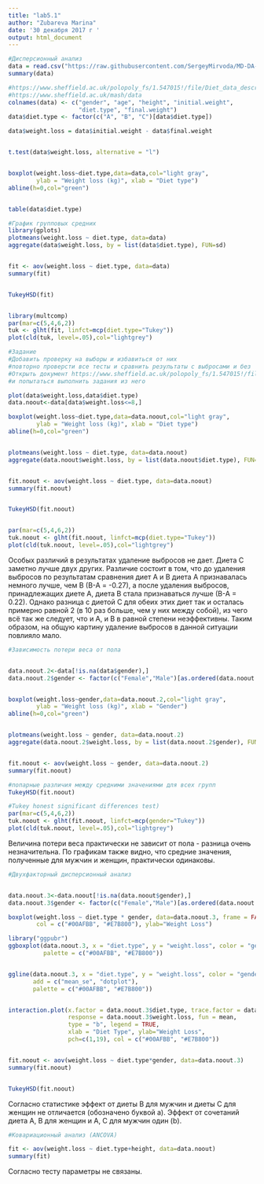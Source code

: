 ```yaml
---
title: "lab5.1"
author: "Zubareva Marina"
date: '30 декабря 2017 г '
output: html_document
---
```

```r
#Дисперсионный анализ
data = read.csv("https://raw.githubusercontent.com/SergeyMirvoda/MD-DA-2017/master/data/diet.csv",row.names=1)
summary(data)

#https://www.sheffield.ac.uk/polopoly_fs/1.547015!/file/Diet_data_description.docx
#https://www.sheffield.ac.uk/mash/data
colnames(data) <- c("gender", "age", "height", "initial.weight", 
                    "diet.type", "final.weight")
data$diet.type <- factor(c("A", "B", "C")[data$diet.type])

data$weight.loss = data$initial.weight - data$final.weight


t.test(data$weight.loss, alternative = "l")


boxplot(weight.loss~diet.type,data=data,col="light gray",
        ylab = "Weight loss (kg)", xlab = "Diet type")
abline(h=0,col="green")


table(data$diet.type)

#График групповых средних
library(gplots) 
plotmeans(weight.loss ~ diet.type, data=data)
aggregate(data$weight.loss, by = list(data$diet.type), FUN=sd)


fit <- aov(weight.loss ~ diet.type, data=data)
summary(fit)


TukeyHSD(fit)


library(multcomp)
par(mar=c(5,4,6,2))
tuk <- glht(fit, linfct=mcp(diet.type="Tukey"))
plot(cld(tuk, level=.05),col="lightgrey")

#Задание
#Добавить проверку на выборы и избавиться от них
#повторно проверсти все тесты и сравнить результаты с выбросами и без
#Открыть документ https://www.sheffield.ac.uk/polopoly_fs/1.547015!/file/Diet_data_description.docx
#и попытаться выполнить задания из него
```

```r

plot(data$weight.loss,data$diet.type)
data.noout<-data[data$weight.loss<=8,]
```

```r



boxplot(weight.loss~diet.type,data=data.noout,col="light gray",
        ylab = "Weight loss (kg)", xlab = "Diet type")
abline(h=0,col="green")


plotmeans(weight.loss ~ diet.type, data=data.noout)
aggregate(data.noout$weight.loss, by = list(data.noout$diet.type), FUN=sd)


fit.noout <- aov(weight.loss ~ diet.type, data=data.noout)
summary(fit.noout)


TukeyHSD(fit.noout)


par(mar=c(5,4,6,2))
tuk.noout <- glht(fit.noout, linfct=mcp(diet.type="Tukey"))
plot(cld(tuk.noout, level=.05),col="lightgrey")
```

Особых различий в результатах удаление выбросов не дает. Диета С заметно лучше двух других. Различие состоит в том, что до удаления выбросов по результатам сравнения диет А и В диета А признавалась немного лучше, чем В (В-А = -0.27), а после удаления выбросов, принадлежащих диете А, диета В стала признаваться лучше (В-А = 0.22). Однако разница с диетой С для обеих этих диет так и осталась примерно равной 2 (в 10 раз больше, чем у них между собой), из чего всё так же следует, что и А, и В в равной степени неэффективны. Таким образом, на общую картину удаление выбросов в данной ситуации повлияло мало.

```r
#Зависимость потери веса от пола


data.noout.2<-data[!is.na(data$gender),]
data.noout.2$gender <- factor(c("Female","Male")[as.ordered(data.noout.2$gender)])


boxplot(weight.loss~gender,data=data.noout.2,col="light gray",
        ylab = "Weight loss (kg)", xlab = "Gender")
abline(h=0,col="green")


plotmeans(weight.loss ~ gender, data=data.noout.2)
aggregate(data.noout.2$weight.loss, by = list(data.noout.2$gender), FUN=sd)


fit.noout <- aov(weight.loss ~ gender, data=data.noout.2)
summary(fit.noout)

#попарные различия между средними значениями для всех групп
TukeyHSD(fit.noout)

#Tukey honest significant differences test)
par(mar=c(5,4,6,2))
tuk.noout <- glht(fit.noout, linfct=mcp(gender="Tukey"))
plot(cld(tuk.noout, level=.05),col="lightgrey")
```

Величина потери веса практически не зависит от пола - разница очень незначительна. По графикам также видно, что средние значения, полученные для мужчин и женщин, практически одинаковы.

```r
#Двухфакторный дисперсионный анализ


data.noout.3<-data.noout[!is.na(data.noout$gender),]
data.noout.3$gender <- factor(c("Female","Male")[as.ordered(data.noout.3$gender)])

boxplot(weight.loss ~ diet.type * gender, data=data.noout.3, frame = FALSE, 
        col = c("#00AFBB", "#E7B800"), ylab="Weight Loss")

library("ggpubr")
ggboxplot(data.noout.3, x = "diet.type", y = "weight.loss", color = "gender",
          palette = c("#00AFBB", "#E7B800"))


ggline(data.noout.3, x = "diet.type", y = "weight.loss", color = "gender",
       add = c("mean_se", "dotplot"),
       palette = c("#00AFBB", "#E7B800"))


interaction.plot(x.factor = data.noout.3$diet.type, trace.factor = data.noout.3$gender, 
                 response = data.noout.3$weight.loss, fun = mean, 
                 type = "b", legend = TRUE, 
                 xlab = "Diet Type", ylab="Weight Loss",
                 pch=c(1,19), col = c("#00AFBB", "#E7B800"))


fit.noout <- aov(weight.loss ~ diet.type*gender, data=data.noout.3)
summary(fit.noout)


TukeyHSD(fit.noout)
```

Согласно статистике эффект от диеты В для мужчин и диеты С для женщин не отличается (обозначено буквой a). Эффект от сочетаний диета А, В для женщин и А, С для мужчин один (b).

```r
#Ковариационный анализ (ANCOVA)

fit <- aov(weight.loss ~ diet.type+height, data=data.noout)
summary(fit)
```

Согласно тесту параметры не связаны.
